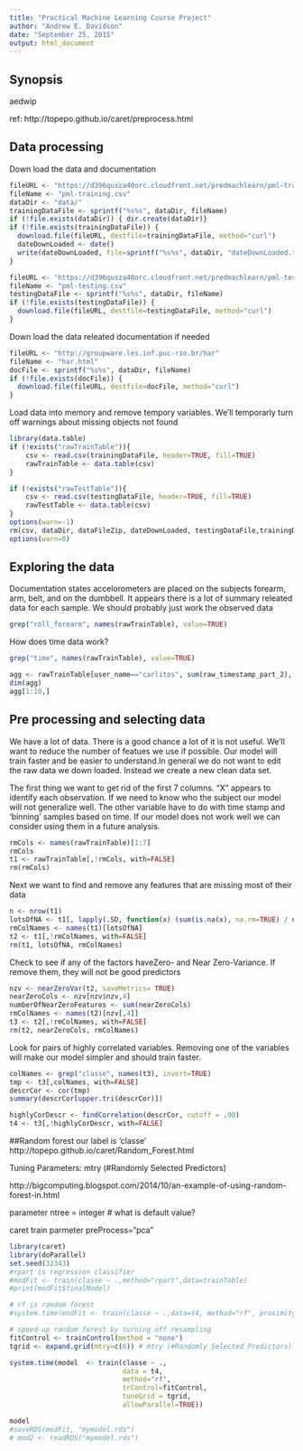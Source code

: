 ```yaml
---
title: "Practical Machine Learning Course Project"
author: "Andrew E. Davidson"
date: "September 25, 2015"
output: html_document
---
```


## Synopsis
aedwip

ref: http://topepo.github.io/caret/preprocess.html

## Data processing

Down load the data and documentation
```r
fileURL <- "https://d396qusza40orc.cloudfront.net/predmachlearn/pml-training.csv"
fileName <- "pml-training.csv"
dataDir <- "data/"
trainingDataFile <- sprintf("%s%s", dataDir, fileName)
if (!file.exists(dataDir)) { dir.create(dataDir)}
if (!file.exists(trainingDataFile)) {
  download.file(fileURL, destfile=trainingDataFile, method="curl")
  dateDownLoaded <- date()
  write(dateDownLoaded, file=sprintf("%s%s", dataDir, "dateDownLoaded.txt"))
}

fileURL <- "https://d396qusza40orc.cloudfront.net/predmachlearn/pml-testing.csv"
fileName <- "pml-testing.csv"
testingDataFile <- sprintf("%s%s", dataDir, fileName)
if (!file.exists(testingDataFile)) {
  download.file(fileURL, destfile=testingDataFile, method="curl")
}
```

Down load the data releated documentation if needed
```r
fileURL <- "http://groupware.les.inf.puc-rio.br/har"
fileName <- "har.html"
docFile <- sprintf("%s%s", dataDir, fileName)
if (!file.exists(docFile)) {
  download.file(fileURL, destfile=docFile, method="curl")
}
```

Load data into memory and remove tempory variables. We'll temporarly turn off warnings about missing objects not found

```r
library(data.table)
if (!exists("rawTrainTable")){
    csv <- read.csv(trainingDataFile, header=TRUE, fill=TRUE)
    rawTrainTable <- data.table(csv)
}

if (!exists("rawTestTable")){
    csv <- read.csv(testingDataFile, header=TRUE, fill=TRUE)
    rawTestTable <- data.table(csv)
}
options(warn=-1) 
rm(csv, dataDir, dataFileZip, dateDownLoaded, testingDataFile,trainingDataFile, fileURL, docFile, fileName)
options(warn=0) 
```


## Exploring the data
Documentation states accelorometers are placed on the subjects forearm, arm,
belt, and on the dumbbell. It appears there is a lot of summary releated data
for each sample. We should probably just work the observed data

```r
grep("roll_forearm", names(rawTrainTable), value=TRUE)
```

How does time data work? 
```r
grep("time", names(rawTrainTable), value=TRUE)

agg <- rawTrainTable[user_name=="carlitos", sum(raw_timestamp_part_2), by=raw_timestamp_part_1]
dim(agg)
agg[1:10,]

```

## Pre processing and selecting data
We have a lot of data. There is a good chance a lot of it is not useful. We'll 
want to reduce the number of featues we use if possible. Our model will train
faster and be easier to understand.In general we do not want to edit the raw data we down loaded. Instead we create
a new clean data set. 

The first thing we want to get rid of the first 7 columns.
"X" appears to identify each observation. If we need to know who the subject
our model will not generalize well. The other variable have to do with time stamp
and 'binning' samples based on time. If our model does not work well we can
consider using them in a future analysis.

```r
rmCols <- names(rawTrainTable)[1:7]
rmCols
t1 <- rawTrainTable[,!rmCols, with=FALSE]
rm(rmCols)
```

Next we want to find and remove any features that are missing most of their data
```r
n <- nrow(t1) 
lotsOfNA <- t1[, lapply(.SD, function(x) (sum(is.na(x), na.rm=TRUE) / n)) > 0.5]
rmColNames <- names(t1)[lotsOfNA]
t2 <- t1[,!rmColNames, with=FALSE]
rm(t1, lotsOfNA, rmColNames)
```

Check to see if any of the factors haveZero- and Near Zero-Variance. If remove
them, they will not be good predictors

```r
nzv <- nearZeroVar(t2, saveMetrics= TRUE)
nearZeroCols <- nzv[nzv$nzv,4]
numberOfNearZeroFeatures <- sum(nearZeroCols)
rmColNames <- names(t2)[nzv[,4]]
t3 <- t2[,!rmColNames, with=FALSE]
rm(t2, nearZeroCols, rmColNames)
```

Look for pairs of highly correlated variables. Removing one of the variables
will make our model simpler and should train faster.

```r
colNames <- grep("classe", names(t3), invert=TRUE)
tmp <- t3[,colNames, with=FALSE]
descrCor <- cor(tmp)
summary(descrCor[upper.tri(descrCor)])

highlyCorDescr <- findCorrelation(descrCor, cutoff = .90)
t4 <- t3[,!highlyCorDescr, with=FALSE]

```

##Random forest
our label is 'classe'
http://topepo.github.io/caret/Random_Forest.html

Tuning Parameters: mtry (#Randomly Selected Predictors)

http://bigcomputing.blogspot.com/2014/10/an-example-of-using-random-forest-in.html

parameter ntree = integer # what is default value? 

caret train parmeter preProcess="pca"

```r
library(caret)
library(doParallel)
set.seed(32343)
#rpart is regression classifier
#modFit <- train(classe ~ .,method="rpart",data=trainTable)
#print(modFit$finalModel)

# rf is random forest
#system.time(modFit <- train(classe ~ .,data=t4, method="rf", proximity=TRUE, allowParallel=TRUE))

# speed up random forest by turning off resampling
fitControl <- trainControl(method = "none")
tgrid <- expand.grid(mtry=c(6)) # mtry (#Randomly Selected Predictors)

system.time(model  <- train(classe ~ .,
                            data = t4, 
                            method="rf", 
                            trControl=fitControl,
                            tuneGrid = tgrid, 
                            allowParallel=TRUE))

model
#saveRDS(modFit, "mymodel.rds")
# mod2 <- readRDS("mymodel.rds")
```

